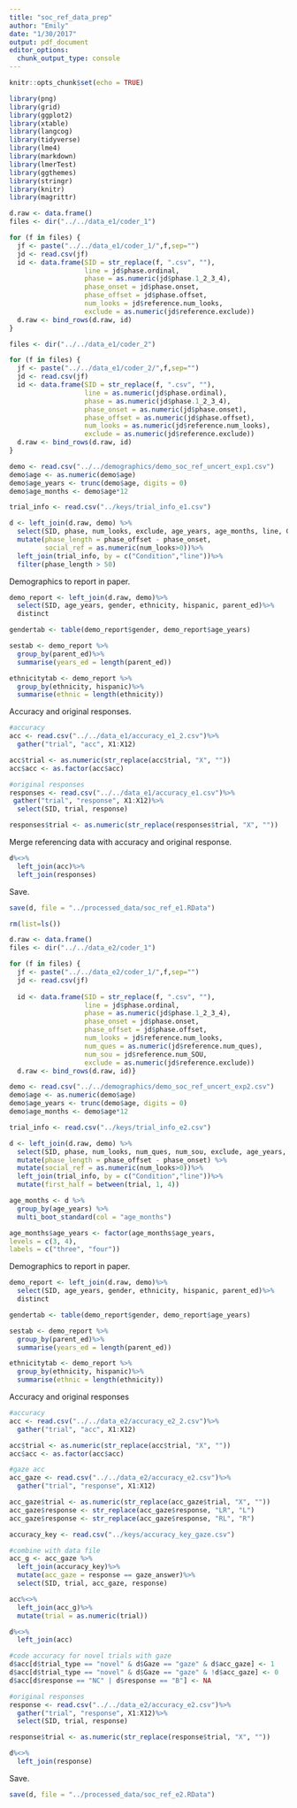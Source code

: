 ```yaml
---
title: "soc_ref_data_prep"
author: "Emily"
date: "1/30/2017"
output: pdf_document
editor_options: 
  chunk_output_type: console
---
```


```r
knitr::opts_chunk$set(echo = TRUE)
```

```r
library(png)
library(grid)
library(ggplot2)
library(xtable)
library(langcog)
library(tidyverse)
library(lme4)
library(markdown)
library(lmerTest)
library(ggthemes)
library(stringr)
library(knitr)
library(magrittr)
```

```r
d.raw <- data.frame()
files <- dir("../../data_e1/coder_1")

for (f in files) {
  jf <- paste("../../data_e1/coder_1/",f,sep="")
  jd <- read.csv(jf)
  id <- data.frame(SID = str_replace(f, ".csv", ""),
                   line = jd$phase.ordinal,
                   phase = as.numeric(jd$phase.1_2_3_4),
                   phase_onset = jd$phase.onset,
                   phase_offset = jd$phase.offset, 
                   num_looks = jd$reference.num_looks,
                   exclude = as.numeric(jd$reference.exclude))
  d.raw <- bind_rows(d.raw, id)
}

files <- dir("../../data_e1/coder_2")

for (f in files) {
  jf <- paste("../../data_e1/coder_2/",f,sep="")
  jd <- read.csv(jf)
  id <- data.frame(SID = str_replace(f, ".csv", ""),
                   line = as.numeric(jd$phase.ordinal),
                   phase = as.numeric(jd$phase.1_2_3_4),
                   phase_onset = as.numeric(jd$phase.onset),
                   phase_offset = as.numeric(jd$phase.offset), 
                   num_looks = as.numeric(jd$reference.num_looks),
                   exclude = as.numeric(jd$reference.exclude))
  d.raw <- bind_rows(d.raw, id)
}
```

```r
demo <- read.csv("../../demographics/demo_soc_ref_uncert_exp1.csv") 
demo$age <- as.numeric(demo$age)
demo$age_years <- trunc(demo$age, digits = 0)
demo$age_months <- demo$age*12

trial_info <- read.csv("../keys/trial_info_e1.csv")
```

```r
d <- left_join(d.raw, demo) %>%
  select(SID, phase, num_looks, exclude, age_years, age_months, line, Condition, phase_onset, phase_offset) %>%
  mutate(phase_length = phase_offset - phase_onset,
         social_ref = as.numeric(num_looks>0))%>%
  left_join(trial_info, by = c("Condition","line"))%>%
  filter(phase_length > 50)
```

Demographics to report in paper.

```r
demo_report <- left_join(d.raw, demo)%>%
  select(SID, age_years, gender, ethnicity, hispanic, parent_ed)%>%
  distinct

gendertab <- table(demo_report$gender, demo_report$age_years)

sestab <- demo_report %>%
  group_by(parent_ed)%>%
  summarise(years_ed = length(parent_ed))

ethnicitytab <- demo_report %>%
  group_by(ethnicity, hispanic)%>%
  summarise(ethnic = length(ethnicity))
```

Accuracy and original responses.

```r
#accuracy
acc <- read.csv("../../data_e1/accuracy_e1_2.csv")%>%
  gather("trial", "acc", X1:X12)

acc$trial <- as.numeric(str_replace(acc$trial, "X", ""))
acc$acc <- as.factor(acc$acc)

#original responses
responses <- read.csv("../../data_e1/accuracy_e1.csv")%>%
 gather("trial", "response", X1:X12)%>%
  select(SID, trial, response)

responses$trial <- as.numeric(str_replace(responses$trial, "X", ""))
```

Merge referencing data with accuracy and original response.
```r
d%<>%
  left_join(acc)%>%
  left_join(responses)
```

Save.
```r
save(d, file = "../processed_data/soc_ref_e1.RData")
```

```r
rm(list=ls())

d.raw <- data.frame()
files <- dir("../../data_e2/coder_1")

for (f in files) {
  jf <- paste("../../data_e2/coder_1/",f,sep="")
  jd <- read.csv(jf)
  
  id <- data.frame(SID = str_replace(f, ".csv", ""),
                   line = jd$phase.ordinal,
                   phase = as.numeric(jd$phase.1_2_3_4),
                   phase_onset = jd$phase.onset,
                   phase_offset = jd$phase.offset, 
                   num_looks = jd$reference.num_looks,
                   num_ques = as.numeric(jd$reference.num_ques),
                   num_sou = jd$reference.num_SOU,
                   exclude = as.numeric(jd$reference.exclude))
  d.raw <- bind_rows(d.raw, id)}
```

```r
demo <- read.csv("../../demographics/demo_soc_ref_uncert_exp2.csv") 
demo$age <- as.numeric(demo$age)
demo$age_years <- trunc(demo$age, digits = 0)
demo$age_months <- demo$age*12

trial_info <- read.csv("../keys/trial_info_e2.csv")
```

```r
d <- left_join(d.raw, demo) %>%
  select(SID, phase, num_looks, num_ques, num_sou, exclude, age_years, age_months, line, Condition, Gaze, phase_onset, phase_offset) %>%
  mutate(phase_length = phase_offset - phase_onset) %>%
  mutate(social_ref = as.numeric(num_looks>0))%>%
  left_join(trial_info, by = c("Condition","line"))%>%
  mutate(first_half = between(trial, 1, 4))

age_months <- d %>%
  group_by(age_years) %>%
  multi_boot_standard(col = "age_months")

age_months$age_years <- factor(age_months$age_years,
levels = c(3, 4),
labels = c("three", "four"))
```

Demographics to report in paper.

```r
demo_report <- left_join(d.raw, demo)%>%
  select(SID, age_years, gender, ethnicity, hispanic, parent_ed)%>%
  distinct

gendertab <- table(demo_report$gender, demo_report$age_years)

sestab <- demo_report %>%
  group_by(parent_ed)%>%
  summarise(years_ed = length(parent_ed))

ethnicitytab <- demo_report %>%
  group_by(ethnicity, hispanic)%>%
  summarise(ethnic = length(ethnicity))
```

Accuracy and original responses

```r
#accuracy
acc <- read.csv("../../data_e2/accuracy_e2_2.csv")%>%
  gather("trial", "acc", X1:X12)

acc$trial <- as.numeric(str_replace(acc$trial, "X", ""))
acc$acc <- as.factor(acc$acc)

#gaze acc
acc_gaze <- read.csv("../../data_e2/accuracy_e2.csv")%>%
  gather("trial", "response", X1:X12)

acc_gaze$trial <- as.numeric(str_replace(acc_gaze$trial, "X", ""))
acc_gaze$response <- str_replace(acc_gaze$response, "LR", "L")
acc_gaze$response <- str_replace(acc_gaze$response, "RL", "R")  

accuracy_key <- read.csv("../keys/accuracy_key_gaze.csv")

#combine with data file
acc_g <- acc_gaze %>%
  left_join(accuracy_key)%>%
  mutate(acc_gaze = response == gaze_answer)%>%
  select(SID, trial, acc_gaze, response)

acc%<>%
  left_join(acc_g)%>%
  mutate(trial = as.numeric(trial))

d%<>%
  left_join(acc)

#code accuracy for novel trials with gaze
d$acc[d$trial_type == "novel" & d$Gaze == "gaze" & d$acc_gaze] <- 1
d$acc[d$trial_type == "novel" & d$Gaze == "gaze" & !d$acc_gaze] <- 0
d$acc[d$response == "NC" | d$response == "B"] <- NA

#original responses
response <- read.csv("../../data_e2/accuracy_e2.csv")%>%
  gather("trial", "response", X1:X12)%>%
  select(SID, trial, response)

response$trial <- as.numeric(str_replace(response$trial, "X", ""))

d%<>%
  left_join(response)
```

Save.
```r
save(d, file = "../processed_data/soc_ref_e2.RData")
```

